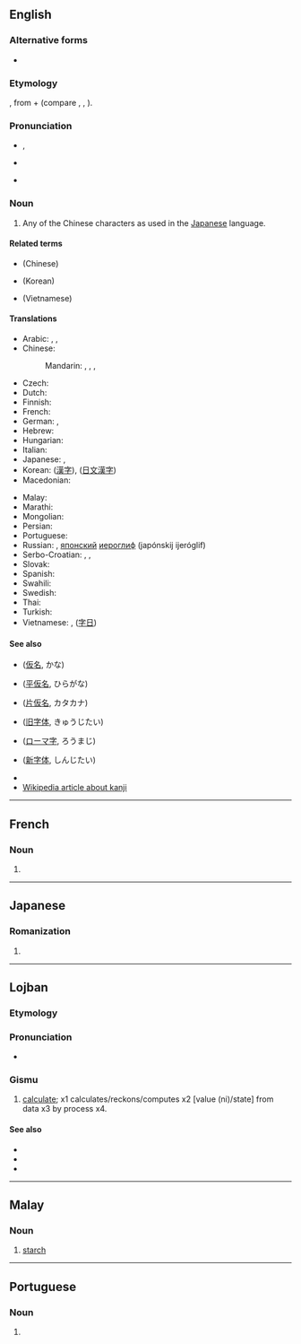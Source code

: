 {{also|Kanji}}
==English==
{{wikipedia}}

===Alternative forms===
* {{l|en|Kanji}}

===Etymology===
{{bor|en|ja|漢字|tr=kanji|t=Chinese characters}}, from {{der|en|ltc|漢|tr=xàn|t=Han dynasty, China}} + {{m|ltc|字|tr=dzì|t=[written] character}} (compare {{cog|ko|한자}}, {{cog|cmn|汉字|tr=hànzì}}, {{cog|vi|Hán tự}}).

===Pronunciation===
* {{enPR|kănji}}, {{IPA|/ˈkændʒi/|lang=en}}
* {{a|Australia}} {{IPA|/ˈkaːndʒi/|lang=en}}
* {{rhymes|ændʒi|lang=en}}

===Noun===
{{en-noun|kanji|kanjis}}

# Any of the Chinese characters as used in the [[Japanese]] language.

====Related terms====
* {{l|en|Hanzi}} (Chinese)
* {{l|en|hanja}} (Korean)
* {{l|en|Hán tự}} (Vietnamese)

====Translations====
{{trans-top|Chinese characters in Japanese context}}
* Arabic: {{t+|ar|كَانْجِي|m}}, {{t|ar|طَابِع يَابَانِيّ|m}}, {{t|ar|حَرْف يَابَانِيّ|m}}
* Chinese:
*: Mandarin: {{qualifier|when used in Japanese}} {{t|cmn|日本漢字|sc=Hani}}, {{t|cmn|日本汉字|tr=Rìběn hànzì|sc=Hani}}, {{qualifier|any Chinese character}} {{t+|cmn|漢字|sc=Hani}}, {{t+|cmn|汉字|tr=hànzì|sc=Hani}}
* Czech: {{t+|cs|kandži|m}}
* Dutch: {{t+|nl|kanji|n}}
* Finnish: {{t+|fi|kanji}}
* French: {{t+|fr|kanji|m}}
* German: {{t+|de|Kanji|n}}, {{t|de|japanisches Zeichen|n}}
* Hebrew: {{t|he|קאנג'י}}
* Hungarian: {{t+|hu|kandzsi}}
* Italian: {{t+|it|kanji|m}}
* Japanese: {{qualifier|any Chinese character}} {{t+|ja|漢字|tr=かんじ, kanji}}, {{qualifier|specifically Chinese characters used in Japan}} {{t|ja|[[日本]][[における]][[漢字]]|tr=Nihon ni okeru kanji}}
* Korean: {{qualifier|any Chinese character}} {{t+|ko|한자|sc=Hang}} ([[漢字]]), {{t|ko|일문 한자|sc=Hang}} ([[日文漢字]])
* Macedonian: {{t|mk|канџи|m|tr=kandží}}
{{trans-mid}}
* Malay: {{t+|ms|kanji}}
* Marathi: {{t|mr|कान्जी|n|tr=kānjī|sc=Deva}}
* Mongolian: {{t|mn|канжи|sc=Cyrl}}
* Persian: {{t|fa|کانجی|tr=kânji}}
* Portuguese: {{t+|pt|kanji|m}}
* Russian: {{t+|ru|кандзи́|m}}, [[японский]] [[иероглиф]] (japónskij ijeróglif) {{g|m}}
* Serbo-Croatian: {{t|sh|канђи|m|sc=Cyrl}}, {{t|sh|kanđi|m}}, {{t|sh|kanji|m}}
* Slovak: {{t|sk|kandži|m}}
* Spanish: {{t|es|carácter japonés|m}}
* Swahili: {{t|sw|kanji}}
* Swedish: {{t+|sv|kanji}}
* Thai: {{t+|th|คันจิ|tr=kan-jì}}
* Turkish: {{t|tr|kanji}}
* Vietnamese: {{t|vi|Chữ Kanji}}, {{t|vi|chữ Nhật}} ([[字日]])
{{trans-bottom}}

====See also====
* {{l|en|kana}} ([[仮名]], かな)
* {{l|en|hiragana}} ([[平]][[仮名]], ひらがな)
* {{l|en|katakana}} ([[片仮名]], カタカナ)
* {{l|en|kyūjitai}} ([[旧字体]], きゅうじたい)
* {{l|en|romaji}} ([[ローマ字]], ろうまじ)
* {{l|en|shinjitai}} ([[新字体]], しんじたい)
* {{l|en|Appendix:Joyo kanji by reading}}
* [[w:Kanji|Wikipedia article about kanji]]

----

==French==

===Noun===
{{fr-noun|m}}

# {{l|en|kanji}}

----

==Japanese==

===Romanization===
{{ja-romaji}}

# {{ja-romanization of|かんじ}}

----

==Lojban==

===Etymology===
{{jbo-etym
|zh='''ji'''|zh_t=計|zh_s=计|zh_tr=jì
|en=re'''kan'''|en_t=reckon
|hi=gan'''an'''|hi_t=गणन|hi_tr=gaṇana
|es='''ka'''lkul|es_t=calcular
}}

===Pronunciation===
* {{IPA|/ˈkan.ʒi/|lang=jbo}}

===Gismu===
{{jbo-gismu|kaj|}}

# [[calculate]]; x1 calculates/reckons/computes x2 [value (ni)/state] from data x3 by process x4.

====See also====
* {{l|jbo|kancu}}
* {{l|jbo|jdice}}
* {{l|jbo|skami}}

----

==Malay==

===Noun===
{{head|ms|noun}}

# [[starch]]

----

==Portuguese==

===Noun===
{{pt-noun|m}}

# {{l|en|kanji}} {{gloss|Chinese characters in Japanese context}}